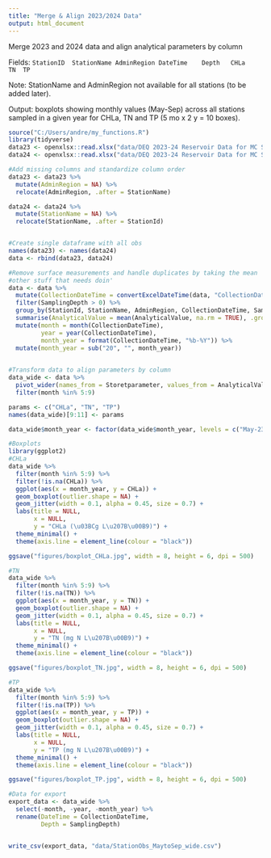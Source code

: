 ```yaml
---
title: "Merge & Align 2023/2024 Data"
output: html_document
---
```


Merge 2023 and 2024 data and align analytical parameters by column					

Fields: 
`StationID	StationName	AdminRegion	DateTime	Depth	CHLa	TN	TP`

Note: StationName and AdminRegion not available for all stations (to be added later).	

Output: boxplots showing monthly values (May-Sep) across all stations sampled in a given year for CHLa, TN and TP (5 mo x 2 y = 10 boxes).	

```r
source("C:/Users/andre/my_functions.R")
library(tidyverse)
data23 <- openxlsx::read.xlsx("data/DEQ 2023-24 Reservoir Data for MC Survey.xlsx", sheet = 2)
data24 <- openxlsx::read.xlsx("data/DEQ 2023-24 Reservoir Data for MC Survey.xlsx", sheet = 3)

#Add missing columns and standardize column order
data23 <- data23 %>%
  mutate(AdminRegion = NA) %>%
  relocate(AdminRegion, .after = StationName)

data24 <- data24 %>%
  mutate(StationName = NA) %>%
  relocate(StationName, .after = StationId)


#Create single dataframe with all obs
names(data23) <- names(data24)
data <- rbind(data23, data24)

#Remove surface measurements and handle duplicates by taking the mean
#other stuff that needs doin'
data <- data %>%
  mutate(CollectionDateTime = convertExcelDateTime(data, "CollectionDateTime")) %>%
  filter(SamplingDepth > 0) %>%
  group_by(StationId, StationName, AdminRegion, CollectionDateTime, SamplingDepth, Storetparameter) %>%
  summarise(AnalyticalValue = mean(AnalyticalValue, na.rm = TRUE), .groups = "drop") %>%
  mutate(month = month(CollectionDateTime),
         year = year(CollectionDateTime),
         month_year = format(CollectionDateTime, "%b-%Y")) %>%
  mutate(month_year = sub("20", "", month_year))
  

#Transform data to align parameters by column
data_wide <- data %>%
  pivot_wider(names_from = Storetparameter, values_from = AnalyticalValue) %>%
  filter(month %in% 5:9)

params <- c("CHLa", "TN", "TP")
names(data_wide)[9:11] <- params

data_wide$month_year <- factor(data_wide$month_year, levels = c("May-23", "Jun-23", "Jul-23", "Aug-23", "Sep-23", "May-24", "Jun-24", "Jul-24", "Aug-24", "Sep-24"))

#Boxplots
library(ggplot2)
#CHLa
data_wide %>%
  filter(month %in% 5:9) %>%
  filter(!is.na(CHLa)) %>%
  ggplot(aes(x = month_year, y = CHLa)) +
  geom_boxplot(outlier.shape = NA) +
  geom_jitter(width = 0.1, alpha = 0.45, size = 0.7) + 
  labs(title = NULL, 
       x = NULL, 
       y = "CHLa (\u03BCg L\u207B\u00B9)") +
  theme_minimal() +
  theme(axis.line = element_line(colour = "black"))

ggsave("figures/boxplot_CHLa.jpg", width = 8, height = 6, dpi = 500)

#TN
data_wide %>%
  filter(month %in% 5:9) %>%
  filter(!is.na(TN)) %>%
  ggplot(aes(x = month_year, y = TN)) +
  geom_boxplot(outlier.shape = NA) +
  geom_jitter(width = 0.1, alpha = 0.45, size = 0.7) + 
  labs(title = NULL, 
       x = NULL, 
       y = "TN (mg N L\u207B\u00B9)") +
  theme_minimal() +
  theme(axis.line = element_line(colour = "black"))

ggsave("figures/boxplot_TN.jpg", width = 8, height = 6, dpi = 500)

#TP
data_wide %>%
  filter(month %in% 5:9) %>%
  filter(!is.na(TP)) %>%
  ggplot(aes(x = month_year, y = TP)) +
  geom_boxplot(outlier.shape = NA) +
  geom_jitter(width = 0.1, alpha = 0.45, size = 0.7) + 
  labs(title = NULL, 
       x = NULL, 
       y = "TP (mg N L\u207B\u00B9)") +
  theme_minimal() +
  theme(axis.line = element_line(colour = "black"))

ggsave("figures/boxplot_TP.jpg", width = 8, height = 6, dpi = 500)

#Data for export
export_data <- data_wide %>%
  select(-month, -year, -month_year) %>%
  rename(DateTime = CollectionDateTime,
         Depth = SamplingDepth)


write_csv(export_data, "data/StationObs_MaytoSep_wide.csv")


```
